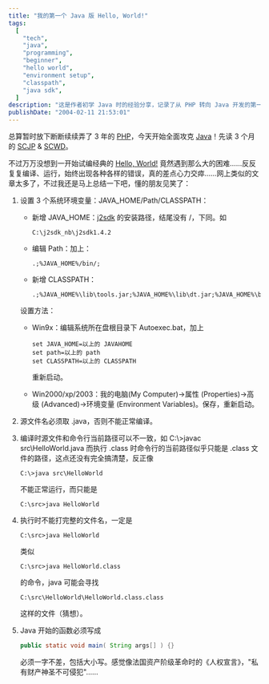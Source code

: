 ```yaml
---
title: "我的第一个 Java 版 Hello, World!"
tags:
  [
    "tech",
    "java",
    "programming",
    "beginner",
    "hello world",
    "environment setup",
    "classpath",
    "java sdk",
  ]
description: "这是作者初学 Java 时的经验分享，记录了从 PHP 转向 Java 开发的第一步尝试。文章详细介绍了编写最基础的 Hello World 程序时遇到的各种困难，以及针对初学者的环境配置指南，包括 JAVA_HOME、Path、CLASSPATH 等变量的设置，源文件命名规则，编译与执行命令的正确用法，以及 Java 主函数格式的严格要求。对于同样初入 Java 世界的新手来说，这是一篇有用的入门参考。"
publishDate: "2004-02-11 21:53:01"
---
```


总算暂时放下断断续续弄了 3 年的 [PHP](http://www.php.net/)，今天开始全面攻克 [Java](http://java.sun.com/)！先读 3 个月的 [SCJP](http://www.wenhua.org/article/132.htm) & [SCWD](http://www.wenhua.org/article/130.htm)。

不过万万没想到一开始试编经典的 [Hello, World!](http://www2.latech.edu/~acm/HelloWorld.shtml) 竟然遇到那么大的困难……反反复复编译、运行，始终出现各种各样的错误，真的差点心力交瘁……网上类似的文章太多了，不过我还是马上总结一下吧，懂的朋友见笑了：

1. 设置 3 个系统环境变量：JAVA_HOME/Path/CLASSPATH：

   - 新增 JAVA_HOME：[j2sdk](http://java.sun.com/j2se/) 的安装路径，结尾没有 /，下同。如

     ```plaintext
     C:\j2sdk_nb\j2sdk1.4.2
     ```

   - 编辑 Path：加上：

     ```plaintext
     .;%JAVA_HOME%/bin/;
     ```

   - 新增 CLASSPATH：

     ```plaintext
     .;%JAVA_HOME%\lib\tools.jar;%JAVA_HOME%\lib\dt.jar;%JAVA_HOME%\bin
     ```

   设置方法：

   - Win9x：编辑系统所在盘根目录下 Autoexec.bat，加上

     ```batch
     set JAVA_HOME=以上的 JAVAHOME
     set path=以上的 path
     set CLASSPATH=以上的 CLASSPATH
     ```

     重新启动。

   - Win2000/xp/2003：我的电脑(My Computer)->属性 (Properties)->高级 (Advanced)->环境变量 (Environment Variables)。保存，重新启动。

2. 源文件名必须取 .java，否则不能正常编译。

3. 编译时源文件和命令行当前路径可以不一致，如 C:\\>javac src\\HelloWorld.java 而执行 .class 时命令行的当前路径似乎只能是 .class 文件的路径，这点还没有完全搞清楚，反正像

   ```shell
   C:\>java src\HelloWorld
   ```

   不能正常运行，而只能是

   ```shell
   C:\src>java HelloWorld
   ```

4. 执行时不能打完整的文件名，一定是

   ```shell
   C:\src>java HelloWorld
   ```

   类似

   ```shell
   C:\src>java HelloWorld.class
   ```

   的命令，java 可能会寻找

   ```plaintext
   C:\src\HelloWorld\HelloWorld.class.class
   ```

   这样的文件（猜想）。

5. Java 开始的函数必须写成

   ```java
   public static void main( String args[] ) {}
   ```

   必须一字不差，包括大小写。感觉像法国资产阶级革命时的《人权宣言》，"私有财产神圣不可侵犯"……

